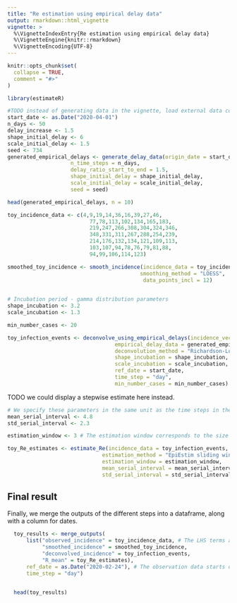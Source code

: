 ```yaml
---
title: "Re estimation using empirical delay data"
output: rmarkdown::html_vignette
vignette: >
  %\VignetteIndexEntry{Re estimation using empirical delay data}
  %\VignetteEngine{knitr::rmarkdown}
  %\VignetteEncoding{UTF-8}
---
```


```r
knitr::opts_chunk$set(
  collapse = TRUE,
  comment = "#>"
)
```

```r
library(estimateR)
```

```r
#TODO instead of generating data in the vignette, load external data containing these simulated observations
start_date <- as.Date("2020-04-01")
n_days <- 50
delay_increase <- 1.5
shape_initial_delay <- 6
scale_initial_delay <- 1.5
seed <- 734
generated_empirical_delays <- generate_delay_data(origin_date = start_date,
                    n_time_steps = n_days,
                    delay_ratio_start_to_end = 1.5,
                    shape_initial_delay = shape_initial_delay,
                    scale_initial_delay = scale_initial_delay,
                    seed = seed)

head(generated_empirical_delays, n = 10)
```


```r
toy_incidence_data <- c(4,9,19,14,36,16,39,27,46,
                          77,78,113,102,134,165,183,
                          219,247,266,308,304,324,346,
                          348,331,311,267,288,254,239,
                          214,176,132,134,121,109,113,
                          103,107,94,78,76,79,81,88,
                          94,99,106,114,123)

smoothed_toy_incidence <- smooth_incidence(incidence_data = toy_incidence_data,
                                          smoothing_method = "LOESS",
                                           data_points_incl = 12)
  
```

```r
# Incubation period - gamma distribution parameters
shape_incubation <- 3.2
scale_incubation <- 1.3

min_number_cases <- 20

toy_infection_events <- deconvolve_using_empirical_delays(incidence_vector = smoothed_toy_incidence,
                                  empirical_delay_data = generated_empirical_delays,
                                  deconvolution_method = "Richardson-Lucy delay distribution",
                                  shape_incubation = shape_incubation,
                                  scale_incubation = scale_incubation,
                                  ref_date = start_date,
                                  time_step = "day",
                                  min_number_cases = min_number_cases)

```

TODO we could display a stepwise estimate here instead.
```r
# We specify these parameters in the same unit as the time steps in the original observation data. For instance, if the original data represents daily reports, the parameters below must be specified in days (this is the case in this toy example).
mean_serial_interval <- 4.8
std_serial_interval <- 2.3

estimation_window <- 3 # The estimation window corresponds to the size of the sliding window used in EpiEstim (see help(estimate_Re) for additional details. Here, it is set to three days.

toy_Re_estimates <- estimate_Re(incidence_data = toy_infection_events,
                              estimation_method = "EpiEstim sliding window",
                              estimation_window = estimation_window, 
                              mean_serial_interval = mean_serial_interval,
                              std_serial_interval = std_serial_interval)
```

## Final result
Finally, we merge the outputs of the different steps into a dataframe, along with a column for dates.
```r
  toy_results <- merge_outputs(
      list("observed_incidence" = toy_incidence_data, # The LHS terms are arbitrary names for the output of each step.
           "smoothed_incidence" = smoothed_toy_incidence,
           "deconvolved_incidence" = toy_infection_events,
           "R_mean" = toy_Re_estimates),
      ref_date = as.Date("2020-02-24"), # The observation data starts on Feb 24th 2021.
      time_step = "day")


  head(toy_results)
```
